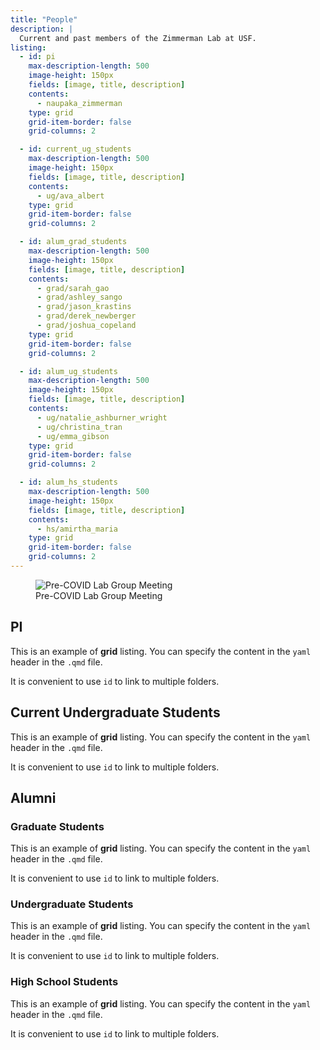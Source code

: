 ```yaml
---
title: "People"
description: |
  Current and past members of the Zimmerman Lab at USF.
listing:
  - id: pi
    max-description-length: 500
    image-height: 150px
    fields: [image, title, description]
    contents: 
      - naupaka_zimmerman
    type: grid
    grid-item-border: false
    grid-columns: 2

  - id: current_ug_students
    max-description-length: 500
    image-height: 150px
    fields: [image, title, description]
    contents: 
      - ug/ava_albert
    type: grid
    grid-item-border: false
    grid-columns: 2

  - id: alum_grad_students
    max-description-length: 500
    image-height: 150px
    fields: [image, title, description]
    contents: 
      - grad/sarah_gao
      - grad/ashley_sango
      - grad/jason_krastins
      - grad/derek_newberger
      - grad/joshua_copeland
    type: grid
    grid-item-border: false
    grid-columns: 2 

  - id: alum_ug_students
    max-description-length: 500
    image-height: 150px
    fields: [image, title, description]
    contents: 
      - ug/natalie_ashburner_wright
      - ug/christina_tran
      - ug/emma_gibson
    type: grid
    grid-item-border: false
    grid-columns: 2

  - id: alum_hs_students
    max-description-length: 500
    image-height: 150px
    fields: [image, title, description]
    contents: 
      - hs/amirtha_maria
    type: grid
    grid-item-border: false
    grid-columns: 2
---
```

![Pre-COVID Lab Group Meeting](lab.jpg)

## PI

This is an example of **grid** listing. You can specify the content in the `yaml` header in the `.qmd` file. 

It is convenient to use `id` to link to multiple folders. 

::: {#pi}
:::

## Current Undergraduate Students

This is an example of **grid** listing. You can specify the content in the `yaml` header in the `.qmd` file. 

It is convenient to use `id` to link to multiple folders. 

::: {#current_ug_students}
:::

## Alumni

### Graduate Students

This is an example of **grid** listing. You can specify the content in the `yaml` header in the `.qmd` file. 

It is convenient to use `id` to link to multiple folders. 

::: {#alum_grad_students}
:::

### Undergraduate Students

This is an example of **grid** listing. You can specify the content in the `yaml` header in the `.qmd` file. 

It is convenient to use `id` to link to multiple folders. 

::: {#alum_ug_students}
:::

### High School Students

This is an example of **grid** listing. You can specify the content in the `yaml` header in the `.qmd` file. 

It is convenient to use `id` to link to multiple folders. 

::: {#alum_hs_students}
:::
